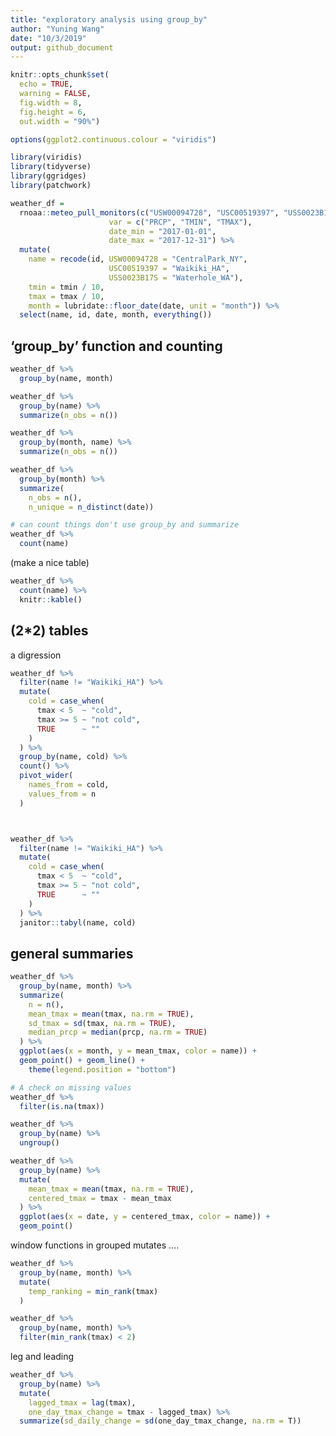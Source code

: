 ```yaml
---
title: "exploratory analysis using group_by"
author: "Yuning Wang"
date: "10/3/2019"
output: github_document
---
```


```r
knitr::opts_chunk$set(
  echo = TRUE,
  warning = FALSE,
  fig.width = 8,
  fig.height = 6,
  out.width = "90%")

options(ggplot2.continuous.colour = "viridis")

library(viridis)
library(tidyverse)
library(ggridges)
library(patchwork)
```



```r
weather_df = 
  rnoaa::meteo_pull_monitors(c("USW00094728", "USC00519397", "USS0023B17S"),
                      var = c("PRCP", "TMIN", "TMAX"), 
                      date_min = "2017-01-01",
                      date_max = "2017-12-31") %>%
  mutate(
    name = recode(id, USW00094728 = "CentralPark_NY", 
                      USC00519397 = "Waikiki_HA",
                      USS0023B17S = "Waterhole_WA"),
    tmin = tmin / 10,
    tmax = tmax / 10,
    month = lubridate::floor_date(date, unit = "month")) %>%
  select(name, id, date, month, everything())
```


## 'group_by' function and counting

```r
weather_df %>%
  group_by(name, month)
```


```r
weather_df %>%
  group_by(name) %>%
  summarize(n_obs = n())

weather_df %>%
  group_by(month, name) %>%
  summarize(n_obs = n())

weather_df %>%
  group_by(month) %>%
  summarize(
    n_obs = n(),
    n_unique = n_distinct(date))
```

```r
# can count things don't use group_by and summarize
weather_df %>% 
  count(name)
```


(make a nice table)

```r
weather_df %>% 
  count(name) %>% 
  knitr::kable()
```


## (2*2) tables

a digression

```r
weather_df %>% 
  filter(name != "Waikiki_HA") %>% 
  mutate(
    cold = case_when(
      tmax < 5  ~ "cold",
      tmax >= 5 ~ "not cold",
      TRUE      ~ ""
    )
  ) %>% 
  group_by(name, cold) %>% 
  count() %>% 
  pivot_wider(
    names_from = cold,
    values_from = n
  )



weather_df %>% 
  filter(name != "Waikiki_HA") %>% 
  mutate(
    cold = case_when(
      tmax < 5  ~ "cold",
      tmax >= 5 ~ "not cold",
      TRUE      ~ ""
    )
  ) %>% 
  janitor::tabyl(name, cold)
```



## general summaries
```r
weather_df %>% 
  group_by(name, month) %>% 
  summarize(
    n = n(),
    mean_tmax = mean(tmax, na.rm = TRUE),
    sd_tmax = sd(tmax, na.rm = TRUE),
    median_prcp = median(prcp, na.rm = TRUE)
  ) %>% 
  ggplot(aes(x = month, y = mean_tmax, color = name)) + 
  geom_point() + geom_line() + 
    theme(legend.position = "bottom")
```

```r
# A check on missing values
weather_df %>% 
  filter(is.na(tmax))
```


```r
weather_df %>% 
  group_by(name) %>% 
  ungroup()
```

```r
weather_df %>%
  group_by(name) %>%
  mutate(
    mean_tmax = mean(tmax, na.rm = TRUE),
    centered_tmax = tmax - mean_tmax
  ) %>% 
  ggplot(aes(x = date, y = centered_tmax, color = name)) +
  geom_point()
```

window functions in grouped mutates ....

```r
weather_df %>% 
  group_by(name, month) %>% 
  mutate(
    temp_ranking = min_rank(tmax)
  )

weather_df %>%
  group_by(name, month) %>%
  filter(min_rank(tmax) < 2)
```


leg and leading

```r
weather_df %>%
  group_by(name) %>%
  mutate(
    lagged_tmax = lag(tmax),
    one_day_tmax_change = tmax - lagged_tmax) %>% 
  summarize(sd_daily_change = sd(one_day_tmax_change, na.rm = T))
```









